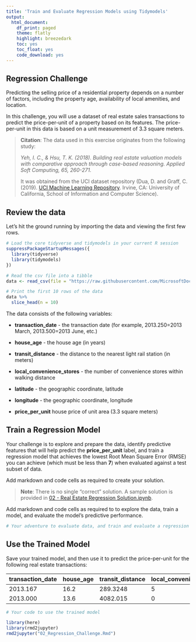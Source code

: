 ```yaml
---
title: 'Train and Evaluate Regression Models using Tidymodels'
output:
  html_document:
    df_print: paged
    theme: flatly
    highlight: breezedark
    toc: yes
    toc_float: yes
    code_download: yes
---
```


## **Regression Challenge**

Predicting the selling price of a residential property depends on a number of factors, including the property age, availability of local amenities, and location.

In this challenge, you will use a dataset of real estate sales transactions to predict the price-per-unit of a property based on its features. The price-per-unit in this data is based on a unit measurement of 3.3 square meters.

> **Citation**: The data used in this exercise originates from the following study:
>
> *Yeh, I. C., & Hsu, T. K. (2018). Building real estate valuation models with comparative approach through case-based reasoning. Applied Soft Computing, 65, 260-271.*
>
> It was obtained from the UCI dataset repository (Dua, D. and Graff, C. (2019). [UCI Machine Learning Repository](http://archive.ics.uci.edu/ml). Irvine, CA: University of California, School of Information and Computer Science).

## **Review the data**

Let's hit the ground running by importing the data and viewing the first few rows.

```r
# Load the core tidyverse and tidymodels in your current R session
suppressPackageStartupMessages({
  library(tidyverse)
  library(tidymodels)
})

# Read the csv file into a tibble
data <- read_csv(file = "https://raw.githubusercontent.com/MicrosoftDocs/ml-basics/master/challenges/data/real_estate.csv", show_col_types = FALSE)

# Print the first 10 rows of the data
data %>% 
  slice_head(n = 10)
```

The data consists of the following variables:

-   **transaction_date** - the transaction date (for example, 2013.250=2013 March, 2013.500=2013 June, etc.)

-   **house_age** - the house age (in years)

-   **transit_distance** - the distance to the nearest light rail station (in meters)

-   **local_convenience_stores** - the number of convenience stores within walking distance

-   **latitude** - the geographic coordinate, latitude

-   **longitude** - the geographic coordinate, longitude

-   **price_per_unit** house price of unit area (3.3 square meters)

## **Train a Regression Model**

Your challenge is to explore and prepare the data, identify predictive features that will help predict the **price_per_unit** label, and train a regression model that achieves the lowest Root Mean Square Error (RMSE) you can achieve (which must be less than **7**) when evaluated against a test subset of data.

Add markdown and code cells as required to create your solution.

> **Note**: There is no single "correct" solution. A sample solution is provided in [02 - Real Estate Regression Solution.ipynb](https://render.githubusercontent.com/view/02%20-%20Real%20Estate%20Regression%20Solution.ipynb).

Add markdown and code cells as required to to explore the data, train a model, and evaluate the model's predictive performance.

```r
# Your adventure to evaluate data, and train and evaluate a regression model begins here
```

## **Use the Trained Model**

Save your trained model, and then use it to predict the price-per-unit for the following real estate transactions:

| **transaction_date** | **house_age** | **transit_distance** | **local_convenience_stores** | **latitude** | **longitude** |
|---------------------|----------------|--------------|--------|-------|------|
| 2013.167             | 16.2          | 289.3248             | 5                            | 24.98203     | 121.54348     |
| 2013.000             | 13.6          | 4082.015             | 0                            | 24.94155     | 121.50381     |

```r
# Your code to use the trained model
```

```r
library(here)
library(rmd2jupyter)
rmd2jupyter("02_Regression_Challenge.Rmd")
```
